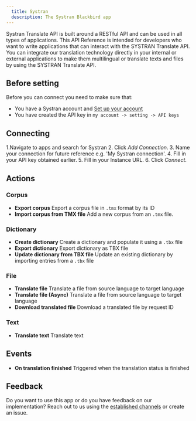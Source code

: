 ```yaml
---
  title: Systran
  description: The Systran Blackbird app
---
```


<LinkCard title="View on Github" target="_blank" href="https://github.com/bb-io/Systran" icon="github" />

Systran Translate API is built around a RESTful API and can be used in all types of applications.
This API Reference is intended for developers who want to write applications that can interact with the SYSTRAN Translate API. 
You can integrate our translation technology directly in your internal or external applications to make them multilingual or translate texts and files by using the SYSTRAN Translate API.

## Before setting

Before you can connect you need to make sure that:
- You have a Systran account and [Set up your account](https://spns-dev-web.systran.us/en/authentication)
- You have created the API key in  `my account -> setting -> API keys`

## Connecting
1.Navigate to apps and search for Systran
2. Click _Add Connection_.
3. Name your connection for future reference e.g. 'My Systran connection'.
4. Fill in your API key obtained earlier.
5. Fill in your Instance URL.
6. Click _Connect_.


## Actions

### Corpus

- **Export corpus** Export a corpus file in `.tmx` format by its ID
- **Import corpus from TMX file** Add a new corpus from an `.tmx` file.

### Dictionary

- **Create dictionary** Create a dictionary and populate it using a `.tbx` file
- **Export dictionary** Export dictionary as TBX file
- **Update dictionary from TBX file** Update an existing dictionary by importing entries from a `.tbx` file

### File

- **Translate file** Translate a file from source language to target language
- **Translate file (Async)** Translate a file from source language to target language
- **Download translated file** Download a translated file by request ID

### Text

- **Translate text** Translate text


## Events

- **On translation finished** Triggered when the translation status is finished

## Feedback

Do you want to use this app or do you have feedback on our implementation? Reach out to us using the [established channels](https://www.blackbird.io/) or create an issue.

